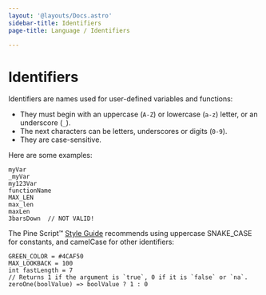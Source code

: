 ```yaml
---
layout: '@layouts/Docs.astro'
sidebar-title: Identifiers
page-title: Language / Identifiers

---
```


# Identifiers 



Identifiers are names used for user-defined variables and functions:

-   They must begin with an uppercase (`A-Z`) or lowercase (`a-z`)
    letter, or an underscore (`_`).
-   The next characters can be letters, underscores or digits (`0-9`).
-   They are case-sensitive.

Here are some examples:

``` pine
myVar
_myVar
my123Var
functionName
MAX_LEN
max_len
maxLen
3barsDown  // NOT VALID!
```

The Pine Script™ [Style Guide](/pine-script-docs/writing/style-guide) recommends using uppercase SNAKE_CASE for constants, and
camelCase for other identifiers:

``` pine
GREEN_COLOR = #4CAF50
MAX_LOOKBACK = 100
int fastLength = 7
// Returns 1 if the argument is `true`, 0 if it is `false` or `na`.
zeroOne(boolValue) => boolValue ? 1 : 0
```


